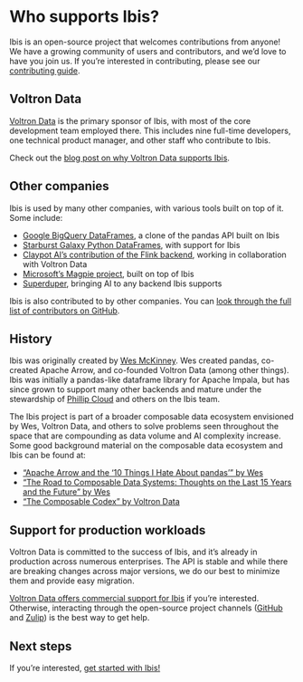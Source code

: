 # Who supports Ibis?

Ibis is an open-source project that welcomes contributions from anyone! We have
a growing community of users and contributors, and we'd love to have you join
us. If you're interested in contributing, please see our [contributing
guide](/contribute).

## Voltron Data

[Voltron Data](https://voltrondata.com) is the primary sponsor of Ibis, with
most of the core development team employed there. This includes nine full-time
developers, one technical product manager, and other staff who contribute to
Ibis.

::: {.callout-tip title="Why does Voltron Data support Ibis?"}
Check out the [blog post on why Voltron Data supports
Ibis](../posts/why-voda-supports-ibis/index.qmd).
:::

## Other companies

Ibis is used by many other companies, with various tools built on top of it.
Some include:

- [Google BigQuery
 DataFrames](https://github.com/googleapis/python-bigquery-dataframes), a clone
 of the pandas API built on Ibis
- [Starburst Galaxy Python
 DataFrames](https://www.starburst.io/blog/introducing-python-dataframes/), with
 support for Ibis
- [Claypot AI's contribution of the Flink
 backend](https://github.com/claypotai/ibis-flink-example), working in
 collaboration with Voltron Data
- [Microsoft's Magpie
 project](https://www.microsoft.com/en-us/research/project/magpie-2/), built on
 top of Ibis
- [Superduper](https://github.com/superduper-io/superduper), bringing AI to
 any backend Ibis supports

Ibis is also contributed to by other companies. You can [look through the full
list of contributors on
GitHub](https://github.com/ibis-project/ibis/graphs/contributors).

## History

Ibis was originally created by [Wes McKinney](https://wesmckinney.com/). Wes
created pandas, co-created Apache Arrow, and co-founded Voltron Data (among
other things). Ibis was initially a pandas-like dataframe library for Apache
Impala, but has since grown to support many other backends and mature under the
stewardship of [Phillip Cloud](https://github.com/cpcloud) and others on the
Ibis team.

The Ibis project is part of a broader composable data ecosystem envisioned by
Wes, Voltron Data, and others to solve problems seen throughout the space that
are compounding as data volume and AI complexity increase. Some good background
material on the composable data ecosystem and Ibis can be found at:

- ["Apache Arrow and the '10 Things I Hate About pandas'" by
 Wes](https://wesmckinney.com/blog/apache-arrow-pandas-internals/)
- ["The Road to Composable Data Systems: Thoughts on the Last 15 Years and the
 Future" by Wes](https://wesmckinney.com/blog/looking-back-15-years/)
- ["The Composable Codex" by Voltron Data](https://voltrondata.com/codex)

## Support for production workloads

Voltron Data is committed to the success of Ibis, and it's already in production
across numerous enterprises. The API is stable and while there are breaking
changes across major versions, we do our best to minimize them and provide easy
migration.

[Voltron Data offers commercial support for
Ibis](https://voltrondata.com/enterprise-support) if you're interested.
Otherwise, interacting through the open-source project channels
([GitHub](https://github.com/ibis-project/ibis) and
[Zulip](https://ibis-project.zulipchat.com)) is the best way to get help.

## Next steps

If you're interested, [get started with Ibis!](../tutorials/getting_started.qmd)

